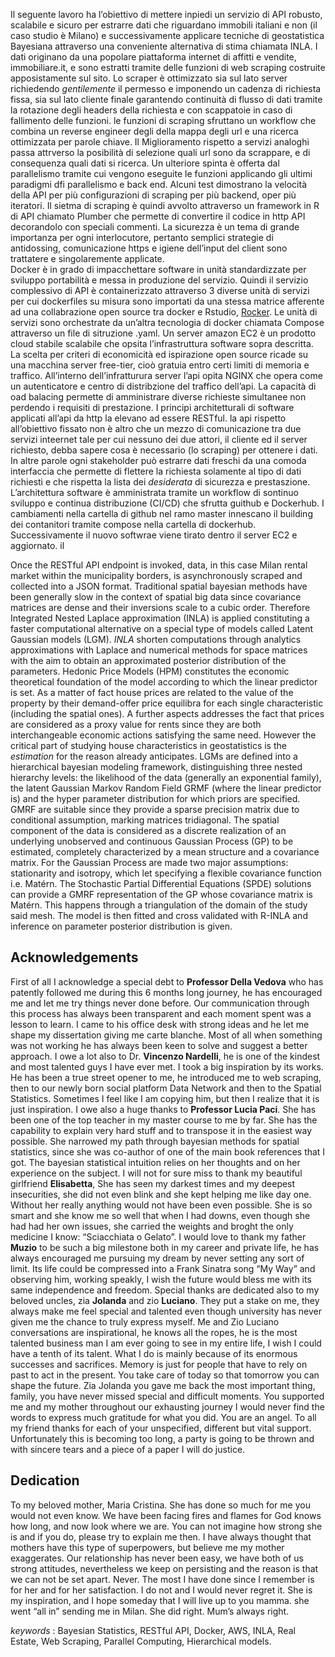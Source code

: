 
Il seguente lavoro ha l'obiettivo di mettere inpiedi un servizio di API robusto, scalabile e sicuro per estrarre dati che riguardano immobili italiani e non (il caso studio è Milano) e successivamente applicare tecniche di geostatistica Bayesiana attraverso una conveniente alternativa di stima chiamata INLA.
I dati originano da una popolare piattaforma internet di affitti e vendite, immobiliare.it, e sono estratti tramite delle funzioni di web scraping costruite apposistamente sul sito. Lo scraper è ottimizzato sia sul lato server richiedendo _gentilemente_ il permesso e imponendo un cadenza di richiesta fissa, sia sul lato cliente finale garantendo continuità di flusso di dati tramite la rotazione degli headers della richiesta e con scappatoie in caso di fallimento delle funzioni. le funzioni di scraping sfruttano un workflow che combina un reverse engineer degli della mappa degli url e una ricerca ottimizzata per parole chiave. Il Miglioramento rispetto a servizi analoghi passa attrverso la posibilità di selezione quali url sono da scrappare, e di consequenza quali dati si ricerca. Un ulteriore spinta è offerta dal parallelismo tramite cui vengono eseguite le funzioni applicando gli ultimi paradigmi dfi parallelismo e back end. Alcuni test dimostrano la velocità della API per più configurazioni di scraping per più backend, oper più iteratori.
Il sietma di scraping è quindi avvolto attraverso un framework in R di API chiamato Plumber che permette di convertire il codice in http API decorandolo con speciali commenti. La sicurezza è un tema di grande importanza per ogni interlocutore, pertanto semplici strategie di antidossing, comunicazione https e igiene dell'input del client sono trattatere e singolaremente applicate.  
Docker è in grado di impacchettare software in unità standardizzate per sviluppo portabilità e messa in produzione del servizio. Quindi il servizio complessivo di API è containerizzato attraverso 3 diverse unità di servizi per cui dockerfiles su misura sono importati da una stessa matrice afferente ad una collabrazione open source tra docker e Rstudio, [Rocker](https://www.rocker-project.org/). Le unità di servizi sono orchestrate da un'altra tecnologia di docker chiamata Compose attraverso un file di sitruzione .yaml. Un server amazon EC2 è un prodotto cloud stabile scalabile che opsita l'infrastruttura software sopra descritta. La scelta per criteri di economicità ed ispirazione open source ricade su una macchina server free-tier, cioò gratuia entro certi limiti di memoria e traffico. All'interno dell'infratturura server l'api opita NGINX che opera come un autenticatore e centro di distribzione del traffico dell'api. La capacità di oad balacing permette di amministrare diverse richieste simultanee non perdendo i requisiti di prestazione. 
I principi architetturali di software applicati all'api da http la elevano ad essere RESTful.
la api rispetto all'obiettivo fissato non è altro che un mezzo di comunicazione tra due servizi inteernet tale per cui nessuno dei due attori, il cliente ed il server richiesto, debba sapere cosa è necessario (lo scraping) per ottenere i dati. In altre parole ogni stakeholder può estrarre dati freschi da una comoda interfaccia che permette di flettere la richiesta solamente al tipo di dati richiesti e che rispetta la lista dei _desiderata_ di sicurezza e prestaszione. L'architettura software è amministrata tramite un workflow di sontinuo sviluppo e continua distribuzione (CI/CD) che sfrutta guithub e Dockerhub. I cambiamenti nella cartella di github nel ramo master innescano il building dei contanitori tramite compose nella cartella di dockerhub. Successivamente il nuovo softwrae viene tirato dentro il server EC2 e aggiornato. 
il

 Once the RESTful API endpoint is invoked, data, in this case Milan rental market within the municipality borders, is asynchronously scraped and collected into a JSON format.
Traditional spatial bayesian methods have been generally slow in the context of spatial big data since covariance matrices are dense and their inversions scale to a cubic order. Therefore Integrated Nested Laplace approximation (INLA) is applied constituting a faster computational alternative on a special type of models called Latent Gaussian models (LGM). _INLA_ shorten computations through analytics approximations with Laplace and numerical methods for space matrices with the aim to obtain an approximated posterior distribution of the parameters.
Hedonic Price Models (HPM) constitutes the economic theoretical foundation of the model according to which the linear predictor is set. As a matter of fact house prices are related to the value of the property by their demand-offer price equilibra for each single characteristic (including the spatial ones). A further aspects addresses the fact that prices are considered as a proxy value for rents since they are both interchangeable economic actions satisfying the same need. However the critical part of studying house characteristics in geostatistics is the _estimation_ for the reason already anticipates.
LGMs are defined into a hierarchical bayesian modeling framework, distinguishing three nested hierarchy levels: the likelihood of the data (generally an exponential family), the latent Gaussian Markov Random Field GRMF (where the linear predictor is) and the hyper parameter distribution for which priors are specified. GMRF are suitable since they provide a sparse precision matrix due to conditional assumption, marking matrices tridiagonal. The spatial component of the data is considered as a discrete realization of an underlying unobserved and continuous Gaussian Process (GP) to be estimated, completely characterized by a mean structure and a covariance matrix. For the Gaussian Process are made two major assumptions: stationarity and isotropy, which let specifying a flexible covariance function i.e. Matérn.
The Stochastic Partial Differential Equations (SPDE) solutions can provide a GMRF representation of the GP whose covariance matrix is Matérn. This happens through a triangulation of the domain of the study said mesh. The model is then fitted and cross validated with R-INLA and inference on parameter posterior distribution is given. 

## Acknowledgements {-}

First of all I acknowledge a special debt to **Professor Della Vedova** who has patently followed me during this 6 months long journey, he has encouraged me and let me try things never done before. Our communication through this process has always been transparent and each moment spent was a lesson to learn. I came to his office desk with strong ideas and he let me shape my dissertation giving me carte blanche. Most of all when something was not working he has always been keen to solve and suggest a better approach. I owe a lot also to Dr. **Vincenzo Nardelli**, he is one of the kindest and most talented guys I have ever met. I took a big inspiration by its works. He has been a true street opener to me, he introduced me to web scraping, then to our newly born social platform Data Network and then to the Spatial Statistics. Sometimes I feel like I am copying him, but then I realize that it is just inspiration. I owe also a huge thanks to **Professor Lucia Paci**. She has been one of the top teacher in my master course to me by far. She has the capability to explain very hard stuff and to transpose it in the easiest way possible. She narrowed my path through bayesian methods for spatial statistics, since she was co-author of one of the main book references that I got. The bayesian statistical intuition relies on her thoughts and on her experience on the subject. 
I will not for sure miss to thank my beautiful girlfriend **Elisabetta**, She has seen my darkest times and my deepest insecurities, she did not even blink and she kept helping me like day one. Without her really anything would not have been even possible. She is so smart and she know me so well that when I had downs, even though she had had her own issues, she carried the weights and broght the only medicine I know: "Sciacchiata o Gelato". I would love to thank my father **Muzio** to be such a big milestone both in my career and private life, he has always encouraged me pursuing my dream by never setting any sort of limit. Its life could be compressed into a Frank Sinatra song "My Way" and observing him, working speakly, I wish the future would bless me with its same independence and freedom. Special thanks are dedicated also to my beloved uncles, zia **Jolanda** and zio **Luciano**.  They put a stake on me, they always make me feel special and talented even though university has never given me the chance to truly express myself. Me and Zio Luciano conversations are inspirational, he knows all the ropes, he is the most talented business man I am ever going to see in my entire life, I wish I could have a tenth of its talent. What I do is mainly because of its enormous successes and sacrifices. Memory is just for people that have to rely on past to act in the present. You take care of today so that tomorrow you can shape the future. Zia Jolanda you gave me back the most important thing, family, you have never missed special and difficult moments. You supported me and my mother throughout our exhausting journey I would never find the words to express much gratitude for what you did. You are an angel. 
To all my friend thanks for each of your unspecified, different but vital support. Unfortunately this is becoming too long, a party is going to be thrown and with sincere tears and a piece of a paper I will do justice.

## Dedication {-}

To my beloved mother, Maria Cristina. She has done so much for me you would not even know. We have been facing fires and flames for God knows how long, and now look where we are. You can not imagine how strong she is and if you do, please try to explain me then. I have always thought that mothers have this type of superpowers, but believe me my mother exaggerates.
Our relationship has never been easy, we have both of us strong attitudes, nevertheless we keep on persisting and the reason is that we can not be set apart. Never.
The most I have done since I remember is for her and for her satisfaction. I do not and I would never regret it. She is my inspiration, and I hope someday that I will live up to you mamma. she went "all in" sending me in Milan.
She did right.
Mum's always right.

_keywords_ : Bayesian Statistics, RESTful API, Docker, AWS, INLA, Real Estate, Web Scraping, Parallel Computing, Hierarchical models.

